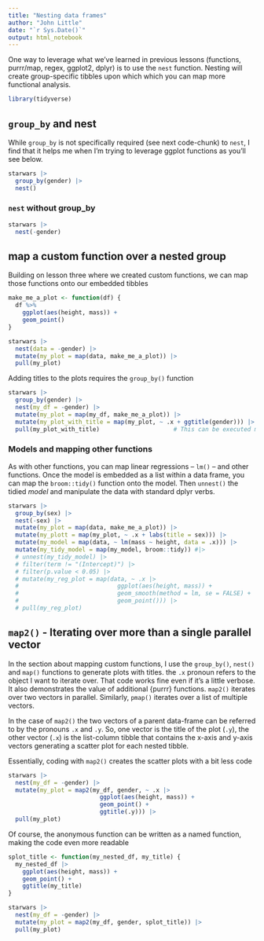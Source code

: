 ```yaml
---
title: "Nesting data frames"
author: "John Little"
date: "`r Sys.Date()`"
output: html_notebook
---
```


One way to leverage what we've learned in previous lessons (functions, purrr/map, regex, ggplot2, dplyr) is to use the `nest` function.  Nesting will create group-specific tibbles upon which which you can map more functional analysis.

```r
library(tidyverse)
```

## `group_by` and nest

While `group_by` is not specifically required (see next code-chunk) to `nest`, I find that it helps me when I'm trying to leverage ggplot functions as you'll see below.

```r
starwars |>
  group_by(gender) |>
  nest()
```

### `nest` without group_by


```r
starwars |>
  nest(-gender)
```

## map a custom function over a nested group

Building on lesson three where we created custom functions, we can map those functions onto our embedded tibbles

```r
make_me_a_plot <- function(df) {
  df %>% 
    ggplot(aes(height, mass)) +
    geom_point() 
}

starwars |>
  nest(data = -gender) |>
  mutate(my_plot = map(data, make_me_a_plot)) |>
  pull(my_plot)
```

Adding titles to the plots requires the `group_by()` function

```r
starwars |> 
  group_by(gender) |>
  nest(my_df = -gender) |> 
  mutate(my_plot = map(my_df, make_me_a_plot)) |> 
  mutate(my_plot_with_title = map(my_plot, ~ .x + ggtitle(gender))) |>
  pull(my_plot_with_title)                     # This can be executed more elegantly with map2(). See Below.
```

### Models and mapping other functions

As with other functions, you can map linear regressions -- `lm()` -- and other functions.  Once the model is embedded as a list within a data frame, you can map the `broom::tidy()` function onto the model.  Then `unnest()` the tidied _model_  and manipulate the data with standard dplyr verbs.

```r
starwars |>
  group_by(sex) |>
  nest(-sex) |>
  mutate(my_plot = map(data, make_me_a_plot)) |>
  mutate(my_plott = map(my_plot, ~ .x + labs(title = sex))) |> 
  mutate(my_model = map(data, ~ lm(mass ~ height, data = .x))) |>
  mutate(my_tidy_model = map(my_model, broom::tidy)) #|> 
  # unnest(my_tidy_model) |>
  # filter(term != "(Intercept)") |>
  # filter(p.value < 0.05) |>
  # mutate(my_reg_plot = map(data, ~ .x |>
  #                            ggplot(aes(height, mass)) +
  #                            geom_smooth(method = lm, se = FALSE) +
  #                            geom_point())) |>
  # pull(my_reg_plot)
```


## `map2()` - Iterating over more than a single parallel vector

In the section about mapping custom functions, I use the `group_by()`, `nest()` and `map()` functions to generate plots with titles.  the `.x` pronoun refers to the object I want to iterate over.  That code works fine even if it's a little verbose.  It also demonstrates the value of additional {purrr} functions.  `map2()` iterates over two vectors in parallel. Similarly, `pmap()` iterates over a list of multiple vectors.  

In the case of `map2()` the two vectors of a parent data-frame can be referred to by the pronouns `.x` and `.y`.  So, one vector is the title of the plot (`.y`), the other vector (`.x`) is the list-column tibble that contains the x-axis and y-axis vectors generating a scatter plot for each nested tibble.

Essentially, coding with `map2()` creates the scatter plots with a bit less code

```r
starwars |> 
  nest(my_df = -gender) |> 
  mutate(my_plot = map2(my_df, gender, ~ .x |> 
                          ggplot(aes(height, mass)) +
                          geom_point() + 
                          ggtitle(.y))) |>
  pull(my_plot)  
```

Of course, the anonymous function can be written as a named function, making the code even more readable

```r
splot_title <- function(my_nested_df, my_title) {
  my_nested_df |> 
    ggplot(aes(height, mass)) +
    geom_point() +
    ggtitle(my_title)
}

starwars |> 
  nest(my_df = -gender) |> 
  mutate(my_plot = map2(my_df, gender, splot_title)) |>
  pull(my_plot)  
```

